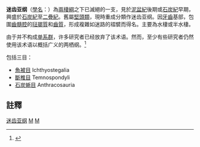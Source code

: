 {{Automatic taxobox
| taxon = Labyrinthodontia
| authority = [[理查·歐文|Owen]], 1860
| fossil_range = {{fossil range|365|145}} [[泥盆纪|泥盆纪]]晚期至[[侏羅紀|侏羅紀]]晩期
| image = Proterogyrinus DB.jpg
| image_caption = [[原水蝎螈|原水蝎螈]]
}}

'''迷齿亚纲'''（[[學名|學名]]：{{lang|la|Labyrinthodontia}}）為[[兩棲綱|兩棲綱]]之下已滅絕的一支，見於[[泥盆紀|泥盆紀]]後期或[[石炭紀|石炭紀]]早期，興盛於[[石炭紀|石炭紀]]至[[二疊紀|二疊紀]]。舊屬[[堅頭類|堅頭類]]，現時重成分類作迷齿亚纲。因[[牙齒|牙齒]]基部，包圍[[齒髓腔|齒髓腔]]的[[琺瑯質|琺瑯質]]和[[齒質|齒質]]，形成複雜如迷路的褶襞而得名。主要為水棲或半水棲。

由于并不构成[[单系群|单系群]]，许多研究者已经放弃了该术语。然而，至少有些研究者仍然使用该术语以概括广义的两栖纲。<ref name=hall2007>{{cite book|last=Hall|first=edited by Brian K.|title=Fins into limbs : evolution, development, and transformation|year=2007|publisher=University of Chicago Press|location=Chicago|isbn=978-0226313375|pages=334|edition=[Online-Ausg.].}}</ref>

包括三目：
* [[魚被目|魚被目]] Ichthyostegalia
* [[斷椎目|斷椎目]] Temnospondyli
* [[石炭蜥目|石炭蜥目]] Anthracosauria

==註釋==
{{reflist}}
{{四足類}}
{{Taxonbar}}
[[Category:迷齿亚纲|]]
[[Category:棄用分類單元|M]]
[[Category:1860年描述的分类群|M]]